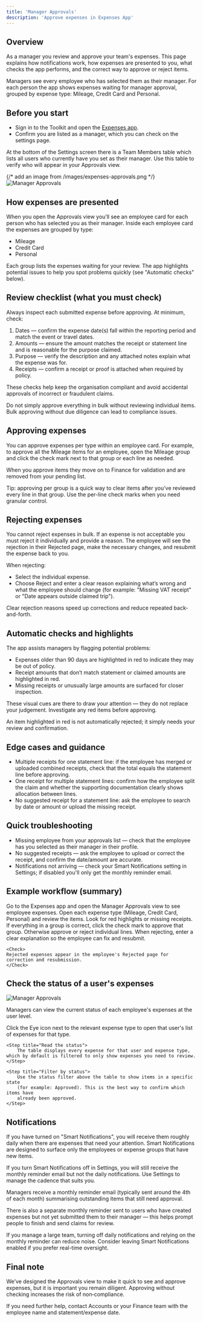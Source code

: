```yaml
---
title: 'Manager Approvals'
description: 'Approve expenses in Expenses App'
---
```


## Overview

As a manager you review and approve your team's expenses. This page explains how notifications work, how expenses are presented to you, what checks the app performs, and the correct way to approve or reject items.

<Info>
	Managers see every employee who has selected them as their manager. For each
	person the app shows expenses waiting for manager approval, grouped by expense
	type: Mileage, Credit Card and Personal.
</Info>

## Before you start

- Sign in to the Toolkit and open the [Expenses app](https://tools.tcifutures.co.uk/admin/finance/expenses/settings).
- Confirm you are listed as a manager, which you can check on the settings page.

At the bottom of the Settings screen there is a Team Members table which lists all users who currently have you set as their manager. Use this table to verify who will appear in your Approvals view.

{/* add an image from /images/expenses-approvals.png */}
![Manager Approvals](/images/expenses-approvals.png)

## How expenses are presented

When you open the Approvals view you’ll see an employee card for each person who has selected you as their manager. Inside each employee card the expenses are grouped by type:

- Mileage
- Credit Card
- Personal

Each group lists the expenses waiting for your review. The app highlights potential issues to help you spot problems quickly (see "Automatic checks" below).

## Review checklist (what you must check)

Always inspect each submitted expense before approving. At minimum, check:

1. Dates — confirm the expense date(s) fall within the reporting period and match the event or travel dates.
2. Amounts — ensure the amount matches the receipt or statement line and is reasonable for the purpose claimed.
3. Purpose — verify the description and any attached notes explain what the expense was for.
4. Receipts — confirm a receipt or proof is attached when required by policy.

These checks help keep the organisation compliant and avoid accidental approvals of incorrect or fraudulent claims.

<Warning>
	Do not simply approve everything in bulk without reviewing individual items.
	Bulk approving without due diligence can lead to compliance issues.
</Warning>

## Approving expenses

You can approve expenses per type within an employee card. For example, to approve all the Mileage items for an employee, open the Mileage group and click the check mark next to that group or each line as needed.

<Check>
	When you approve items they move on to Finance for validation and are removed
	from your pending list.
</Check>

Tip: approving per group is a quick way to clear items after you’ve reviewed every line in that group. Use the per-line check marks when you need granular control.

## Rejecting expenses

You cannot reject expenses in bulk. If an expense is not acceptable you must reject it individually and provide a reason. The employee will see the rejection in their Rejected page, make the necessary changes, and resubmit the expense back to you.

When rejecting:

- Select the individual expense.
- Choose Reject and enter a clear reason explaining what’s wrong and what the employee should change (for example: "Missing VAT receipt" or "Date appears outside claimed trip").

Clear rejection reasons speed up corrections and reduce repeated back-and-forth.

## Automatic checks and highlights

The app assists managers by flagging potential problems:

- Expenses older than 90 days are highlighted in red to indicate they may be out of policy.
- Receipt amounts that don’t match statement or claimed amounts are highlighted in red.
- Missing receipts or unusually large amounts are surfaced for closer inspection.

These visual cues are there to draw your attention — they do not replace your judgement. Investigate any red items before approving.

<Note>
	An item highlighted in red is not automatically rejected; it simply needs your
	review and confirmation.
</Note>

## Edge cases and guidance

- Multiple receipts for one statement line: if the employee has merged or uploaded combined receipts, check that the total equals the statement line before approving.
- One receipt for multiple statement lines: confirm how the employee split the claim and whether the supporting documentation clearly shows allocation between lines.
- No suggested receipt for a statement line: ask the employee to search by date or amount or upload the missing receipt.

## Quick troubleshooting

- Missing employee from your approvals list — check that the employee has you selected as their manager in their profile.
- No suggested receipts — ask the employee to upload or correct the receipt, and confirm the date/amount are accurate.
- Notifications not arriving — check your Smart Notifications setting in Settings; if disabled you'll only get the monthly reminder email.

## Example workflow (summary)

<Steps>
<Step title="Open Approvals">
	Go to the Expenses app and open the Manager Approvals view to see employee expenses.
</Step>

<Step title='Review grouped items'>
	Open each expense type (Mileage, Credit Card, Personal) and review the items.
	Look for red highlights or missing receipts.
</Step>

<Step title='Approve per type or per line'>
	If everything in a group is correct, click the check mark to approve that
	group. Otherwise approve or reject individual lines.
</Step>

<Step title="Provide rejection reason">
	When rejecting, enter a clear explanation so the employee can fix and resubmit.

    <Check>
    Rejected expenses appear in the employee's Rejected page for correction and resubmission.
    </Check>

</Step>
</Steps>

## Check the status of a user's expenses

![Manager Approvals](/images/expenses-approvals-selected.png)

Managers can view the current status of each employee's expenses at the user level.

<Steps>
	<Step title="Open a user's expenses">
		Click the Eye icon next to the relevant expense type to open that user's
		list of expenses for that type.
	</Step>

    <Step title="Read the status">
    	The table displays every expense for that user and expense type, which by default is filtered to only show expenses you need to review.
    </Step>

    <Step title="Filter by status">
    	Use the status filter above the table to show items in a specific state
    	(for example: Approved). This is the best way to confirm which items have
    	already been approved.
    </Step>

</Steps>

## Notifications

If you have turned on "Smart Notifications", you will receive them roughly daily when there are expenses that need your attention. Smart Notifications are designed to surface only the employees or expense groups that have new items.

If you turn Smart Notifications off in Settings, you will still receive the monthly reminder email but not the daily notifications. Use Settings to manage the cadence that suits you.

Managers receive a monthly reminder email (typically sent around the 4th of each month) summarising outstanding items that still need approval.

There is also a separate monthly reminder sent to users who have created expenses but not yet submitted them to their manager — this helps prompt people to finish and send claims for review.

<Tip>
	If you manage a large team, turning off daily notifications and relying on the
	monthly reminder can reduce noise. Consider leaving Smart Notifications
	enabled if you prefer real-time oversight.
</Tip>

## Final note

We’ve designed the Approvals view to make it quick to see and approve expenses, but it is important you remain diligent. Approving without checking increases the risk of non‑compliance.

If you need further help, contact Accounts or your Finance team with the employee name and statement/expense date.
